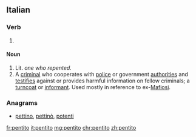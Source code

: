 {{wikipedia}}
==Italian==

===Verb===
{{it-pp|pentit}}

# {{past participle of|pentirsi|lang=it}}

====Noun====
{{it-noun|m}}

# Lit. ''one who repented.''
# A [[criminal]] who cooperates with [[police]] or government [[authorities]] and [[testifies]] against or provides harmful information on fellow criminals; a [[turncoat]] or [[informant]]. Used mostly in reference to ex-[[Mafiosi]].

===Anagrams===
* [[pettino#Italian|pettino]], [[pettinò#Italian|pettinò]], [[potenti#Italian|potenti]]

[[fr:pentito]]
[[it:pentito]]
[[mg:pentito]]
[[chr:pentito]]
[[zh:pentito]]
